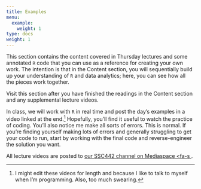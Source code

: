 ```yaml
---
title: Examples
menu:
  example:
    weight: 1
type: docs
weight: 1
---
```


This section contains the content covered in Thursday lectures and some annotated `R` code that you can use as a reference for creating your own work. The intention is that in the Content section, you will sequentially build up your understanding of `R` and data analytics; here, you can see how all the pieces work together.

Visit this section after you have finished the readings in the Content section and any supplemental lecture videos.

In class, we will work with `R` in real time and post the day's examples in a video linked at the end.^[I might edit these videos for length and because I like to talk to myself when I'm programming. Also, too much swearing.] Hopefully, you'll find it useful to watch the practice of coding. You'll also notice me make all sorts of errors. This is normal. If you're finding yourself making lots of errors and generally struggling to get your code to run, start by working with the final code and reverse-engineer the solution you want.

All lecture videos are posted to [our SSC442 channel on Mediaspace <fa-s <i class="fas fa-film"></i>](https://mediaspace.msu.edu/channel/EC420+-+Spring+2021+-+Kirkpatrick/195068033/subscribe).